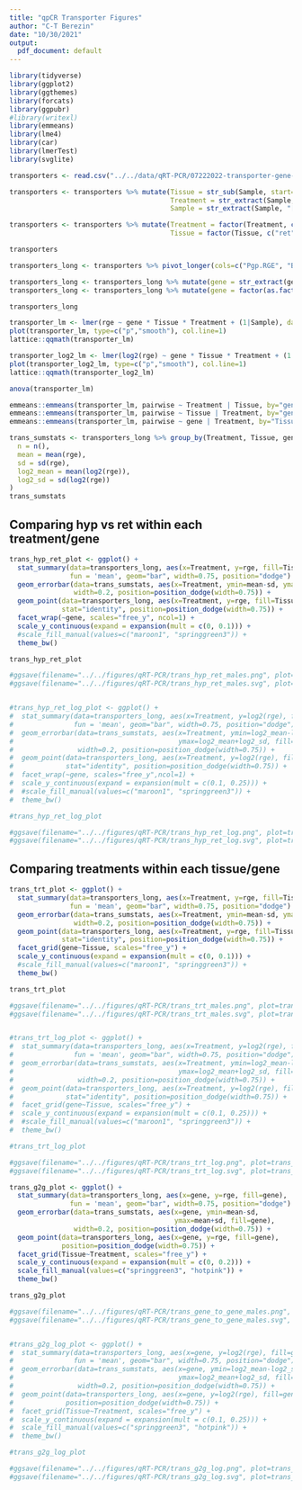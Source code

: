 ```yaml
---
title: "qpCR Transporter Figures"
author: "C-T Berezin"
date: "10/30/2021"
output:
  pdf_document: default
---
```


```r
library(tidyverse)
library(ggplot2)
library(ggthemes)
library(forcats)
library(ggpubr)
#library(writexl)
library(emmeans)
library(lme4)
library(car)
library(lmerTest)
library(svglite)
```

```r
transporters <- read.csv("../../data/qRT-PCR/07222022-transporter-gene-study-males-only.csv", fileEncoding = 'UTF-8-BOM')

transporters <- transporters %>% mutate(Tissue = str_sub(Sample, start=-3L, end=-1L),
                                        Treatment = str_extract(Sample, "[:alpha:]+(?=[:digit:])"),
                                        Sample = str_extract(Sample, "[:alnum:]+(?=-)"))

transporters <- transporters %>% mutate(Treatment = factor(Treatment, c("S", "M", "C")),
                                        Tissue = factor(Tissue, c("ret", "hyp")))

transporters

transporters_long <- transporters %>% pivot_longer(cols=c("Pgp.RGE", "Bcrp.RGE"), names_to = "gene", values_to="rge")

transporters_long <- transporters_long %>% mutate(gene = str_extract(gene, "[:alpha:]+(?=.)"))
transporters_long <- transporters_long %>% mutate(gene = factor(as.factor(gene), c("Pgp", "Bcrp")))

transporters_long
```

```r
transporter_lm <- lmer(rge ~ gene * Tissue * Treatment + (1|Sample), data=transporters_long)
plot(transporter_lm, type=c("p","smooth"), col.line=1)
lattice::qqmath(transporter_lm)

transporter_log2_lm <- lmer(log2(rge) ~ gene * Tissue * Treatment + (1|Sample), data=transporters_long)
plot(transporter_log2_lm, type=c("p","smooth"), col.line=1)
lattice::qqmath(transporter_log2_lm)

anova(transporter_lm)

emmeans::emmeans(transporter_lm, pairwise ~ Treatment | Tissue, by="gene")$contrasts
emmeans::emmeans(transporter_lm, pairwise ~ Tissue | Treatment, by="gene")$contrasts
emmeans::emmeans(transporter_lm, pairwise ~ gene | Treatment, by="Tissue")$contrasts
```

```r
trans_sumstats <- transporters_long %>% group_by(Treatment, Tissue, gene) %>% summarise(
  n = n(),
  mean = mean(rge),
  sd = sd(rge),
  log2_mean = mean(log2(rge)),
  log2_sd = sd(log2(rge))
)
trans_sumstats
```

## Comparing hyp vs ret within each treatment/gene

```r
trans_hyp_ret_plot <- ggplot() +
  stat_summary(data=transporters_long, aes(x=Treatment, y=rge, fill=Tissue),
               fun = 'mean', geom="bar", width=0.75, position="dodge") +
  geom_errorbar(data=trans_sumstats, aes(x=Treatment, ymin=mean-sd, ymax=mean+sd, fill=Tissue),
                width=0.2, position=position_dodge(width=0.75)) +
  geom_point(data=transporters_long, aes(x=Treatment, y=rge, fill=Tissue),
             stat="identity", position=position_dodge(width=0.75)) +
  facet_wrap(~gene, scales="free_y", ncol=1) +
  scale_y_continuous(expand = expansion(mult = c(0, 0.1))) +
  #scale_fill_manual(values=c("maroon1", "springgreen3")) +
  theme_bw()

trans_hyp_ret_plot

#ggsave(filename="../../figures/qRT-PCR/trans_hyp_ret_males.png", plot=trans_hyp_ret_plot, height=4, width=6)
#ggsave(filename="../../figures/qRT-PCR/trans_hyp_ret_males.svg", plot=trans_hyp_ret_plot, height=4, width=6)


#trans_hyp_ret_log_plot <- ggplot() +
#  stat_summary(data=transporters_long, aes(x=Treatment, y=log2(rge), fill=Tissue),
#               fun = 'mean', geom="bar", width=0.75, position="dodge") +
#  geom_errorbar(data=trans_sumstats, aes(x=Treatment, ymin=log2_mean-log2_sd,
#                                         ymax=log2_mean+log2_sd, fill=Tissue),
#                width=0.2, position=position_dodge(width=0.75)) +
#  geom_point(data=transporters_long, aes(x=Treatment, y=log2(rge), fill=Tissue),
#             stat="identity", position=position_dodge(width=0.75)) +
#  facet_wrap(~gene, scales="free_y",ncol=1) +
#  scale_y_continuous(expand = expansion(mult = c(0.1, 0.25))) +
#  #scale_fill_manual(values=c("maroon1", "springgreen3")) +
#  theme_bw()

#trans_hyp_ret_log_plot

#ggsave(filename="../../figures/qRT-PCR/trans_hyp_ret_log.png", plot=trans_hyp_ret_log_plot, height=4, width=6)
#ggsave(filename="../../figures/qRT-PCR/trans_hyp_ret_log.svg", plot=trans_hyp_ret_log_plot, height=4, width=6)
```

## Comparing treatments within each tissue/gene

```r
trans_trt_plot <- ggplot() +
  stat_summary(data=transporters_long, aes(x=Treatment, y=rge, fill=Tissue),
               fun = 'mean', geom="bar", width=0.75, position="dodge") +
  geom_errorbar(data=trans_sumstats, aes(x=Treatment, ymin=mean-sd, ymax=mean+sd, fill=Tissue),
                width=0.2, position=position_dodge(width=0.75)) +
  geom_point(data=transporters_long, aes(x=Treatment, y=rge, fill=Tissue),
             stat="identity", position=position_dodge(width=0.75)) +
  facet_grid(gene~Tissue, scales="free_y") +
  scale_y_continuous(expand = expansion(mult = c(0, 0.1))) +
  #scale_fill_manual(values=c("maroon1", "springgreen3")) +
  theme_bw()

trans_trt_plot

#ggsave(filename="../../figures/qRT-PCR/trans_trt_males.png", plot=trans_trt_plot, height=4, width=6)
#ggsave(filename="../../figures/qRT-PCR/trans_trt_males.svg", plot=trans_trt_plot, height=4, width=6)


#trans_trt_log_plot <- ggplot() +
#  stat_summary(data=transporters_long, aes(x=Treatment, y=log2(rge), fill=Tissue),
#               fun = 'mean', geom="bar", width=0.75, position="dodge") +
#  geom_errorbar(data=trans_sumstats, aes(x=Treatment, ymin=log2_mean-log2_sd,
#                                         ymax=log2_mean+log2_sd, fill=Tissue),
#                width=0.2, position=position_dodge(width=0.75)) +
#  geom_point(data=transporters_long, aes(x=Treatment, y=log2(rge), fill=Tissue),
#             stat="identity", position=position_dodge(width=0.75)) +
#  facet_grid(gene~Tissue, scales="free_y") +
#  scale_y_continuous(expand = expansion(mult = c(0.1, 0.25))) +
#  #scale_fill_manual(values=c("maroon1", "springgreen3")) +
#  theme_bw()

#trans_trt_log_plot

#ggsave(filename="../../figures/qRT-PCR/trans_trt_log.png", plot=trans_trt_log_plot, height=4, width=6)
#ggsave(filename="../../figures/qRT-PCR/trans_trt_log.svg", plot=trans_trt_log_plot, height=4, width=6)
```


```r
trans_g2g_plot <- ggplot() +
  stat_summary(data=transporters_long, aes(x=gene, y=rge, fill=gene),
               fun = 'mean', geom="bar", width=0.75, position="dodge") +
  geom_errorbar(data=trans_sumstats, aes(x=gene, ymin=mean-sd,
                                         ymax=mean+sd, fill=gene),
                width=0.2, position=position_dodge(width=0.75)) +
  geom_point(data=transporters_long, aes(x=gene, y=rge, fill=gene),
             position=position_dodge(width=0.75)) +
  facet_grid(Tissue~Treatment, scales="free_y") +
  scale_y_continuous(expand = expansion(mult = c(0, 0.2))) +
  scale_fill_manual(values=c("springgreen3", "hotpink")) +
  theme_bw()

trans_g2g_plot

#ggsave(filename="../../figures/qRT-PCR/trans_gene_to_gene_males.png", plot=trans_g2g_plot, height=4, width=6)
#ggsave(filename="../../figures/qRT-PCR/trans_gene_to_gene_males.svg", plot=trans_g2g_plot, height=4, width=6)


#trans_g2g_log_plot <- ggplot() +
#  stat_summary(data=transporters_long, aes(x=gene, y=log2(rge), fill=gene),
#               fun = 'mean', geom="bar", width=0.75, position="dodge") +
#  geom_errorbar(data=trans_sumstats, aes(x=gene, ymin=log2_mean-log2_sd,
#                                         ymax=log2_mean+log2_sd, fill=gene),
#                width=0.2, position=position_dodge(width=0.75)) +
#  geom_point(data=transporters_long, aes(x=gene, y=log2(rge), fill=gene),
#             position=position_dodge(width=0.75)) +
#  facet_grid(Tissue~Treatment, scales="free_y") +
#  scale_y_continuous(expand = expansion(mult = c(0.1, 0.25))) +
#  scale_fill_manual(values=c("springgreen3", "hotpink")) +
#  theme_bw()

#trans_g2g_log_plot

#ggsave(filename="../../figures/qRT-PCR/trans_g2g_log.png", plot=trans_g2g_log_plot, height=4, width=6)
#ggsave(filename="../../figures/qRT-PCR/trans_g2g_log.svg", plot=trans_g2g_log_plot, height=4, width=6)
```

